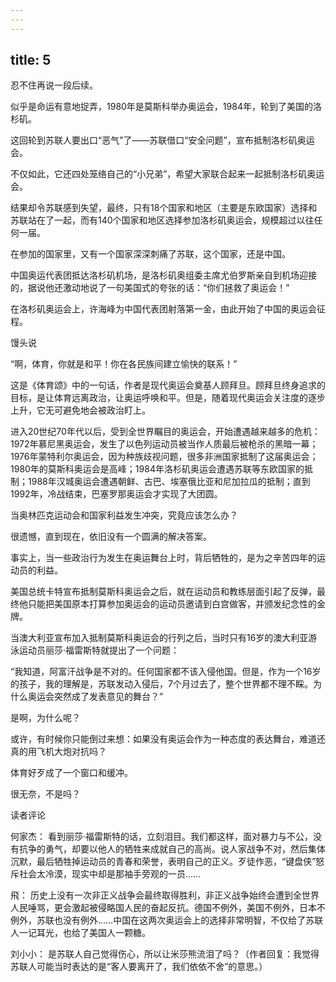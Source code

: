 ```yaml
---
---
---
```

title: 5
---



忍不住再说一段后续。

似乎是命运有意地捉弄，1980年是莫斯科举办奥运会，1984年，轮到了美国的洛杉矶。

这回轮到苏联人要出口“恶气”了——苏联借口“安全问题”，宣布抵制洛杉矶奥运会。

不仅如此，它还四处笼络自己的“小兄弟”，希望大家联合起来一起抵制洛杉矶奥运会。

结果却令苏联感到失望，最终，只有18个国家和地区（主要是东欧国家）选择和苏联站在了一起，而有140个国家和地区选择参加洛杉矶奥运会，规模超过以往任何一届。

在参加的国家里，又有一个国家深深刺痛了苏联，这个国家，还是中国。

中国奥运代表团抵达洛杉矶机场，是洛杉矶奥组委主席尤伯罗斯亲自到机场迎接的，据说他还激动地说了一句美国式的夸张的话：“你们拯救了奥运会！”

在洛杉矶奥运会上，许海峰为中国代表团射落第一金，由此开始了中国的奥运会征程。

馒头说

“啊，体育，你就是和平！你在各民族间建立愉快的联系！”

这是《体育颂》中的一句话，作者是现代奥运会奠基人顾拜旦。顾拜旦终身追求的目标，是让体育远离政治，让奥运呼唤和平。但是，随着现代奥运会关注度的逐步上升，它无可避免地会被政治盯上。

进入20世纪70年代以后，受到全世界瞩目的奥运会，开始遭遇越来越多的危机：1972年慕尼黑奥运会，发生了以色列运动员被当作人质最后被枪杀的黑暗一幕；1976年蒙特利尔奥运会，因为种族歧视问题，很多非洲国家抵制了这届奥运会；1980年的莫斯科奥运会是高峰；1984年洛杉矶奥运会遭遇苏联等东欧国家的抵制；1988年汉城奥运会遭遇朝鲜、古巴、埃塞俄比亚和尼加拉瓜的抵制；直到1992年，冷战结束，巴塞罗那奥运会才实现了大团圆。

当奥林匹克运动会和国家利益发生冲突，究竟应该怎么办？

很遗憾，直到现在，依旧没有一个圆满的解决答案。

事实上，当一些政治行为发生在奥运舞台上时，背后牺牲的，是为之辛苦四年的运动员的利益。

美国总统卡特宣布抵制莫斯科奥运会之后，就在运动员和教练层面引起了反弹，最终他只能把美国原本打算参加奥运会的运动员邀请到白宫做客，并颁发纪念性的金牌。

当澳大利亚宣布加入抵制莫斯科奥运会的行列之后，当时只有16岁的澳大利亚游泳运动员丽莎·福雷斯特就提出了一个问题：

“我知道，阿富汗战争是不对的。任何国家都不该入侵他国。但是，作为一个16岁的孩子，我的理解是，苏联发动入侵后，7个月过去了，整个世界都不理不睬。为什么奥运会突然成了发表意见的舞台？”

是啊，为什么呢？

或许，有时候你只能倒过来想：如果没有奥运会作为一种态度的表达舞台，难道还真的用飞机大炮对抗吗？

体育好歹成了一个窗口和缓冲。

很无奈，不是吗？

读者评论

何家杰： 看到丽莎·福雷斯特的话，立刻泪目。我们都这样，面对暴力与不公，没有抗争的勇气，却要以他人的牺牲来成就自己的高尚。说人家战争不对，然后集体沉默，最后牺牲掉运动员的青春和荣誉，表明自己的正义。歹徒作恶，“键盘侠”怒斥社会太冷漠，现实中却是那袖手旁观的一员……

飛： 历史上没有一次非正义战争会最终取得胜利，非正义战争始终会遭到全世界人民唾骂，更会激起被侵略国人民的奋起反抗。德国不例外，美国不例外，日本不例外，苏联也没有例外……中国在这两次奥运会上的选择非常明智，不仅给了苏联人一记耳光，也给了美国人一颗糖。

刘小小： 是苏联人自己觉得伤心，所以让米莎熊流泪了吗？（作者回复：我觉得苏联人可能当时表达的是“客人要离开了，我们依依不舍”的意思。）